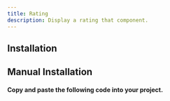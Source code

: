 ```yaml
---
title: Rating
description: Display a rating that component.
---
```

 
<ComponentPreview
  name="rating-demo"
/>

## Installation
<ComponentInstallation name="rating" />

## Manual Installation
#### Copy and paste the following code into your project.

<ComponentSource name="rating" filePath="@/components/ui/rating.tsx"/>